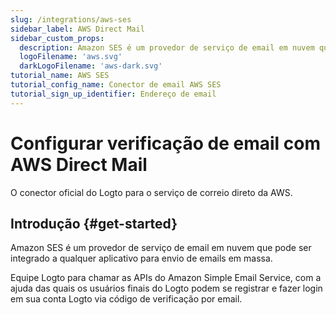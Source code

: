 ```yaml
---
slug: /integrations/aws-ses
sidebar_label: AWS Direct Mail
sidebar_custom_props:
  description: Amazon SES é um provedor de serviço de email em nuvem que pode ser integrado a qualquer aplicativo para envio de emails em massa.
  logoFilename: 'aws.svg'
  darkLogoFilename: 'aws-dark.svg'
tutorial_name: AWS SES
tutorial_config_name: Conector de email AWS SES
tutorial_sign_up_identifier: Endereço de email
---
```




# Configurar verificação de email com AWS Direct Mail

O conector oficial do Logto para o serviço de correio direto da AWS.

<GuideTip />

## Introdução \{#get-started}

Amazon SES é um provedor de serviço de email em nuvem que pode ser integrado a qualquer aplicativo para envio de emails em massa.

Equipe Logto para chamar as APIs do Amazon Simple Email Service, com a ajuda das quais os usuários finais do Logto podem se registrar e fazer login em sua conta Logto via código de verificação por email.

<Integration />
